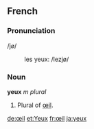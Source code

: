 ==French==
===Pronunciation===
/jø/
:les yeux: /lezjø/
===Noun===
'''yeux''' ''m plural''

#Plural of [[œil]].

[[de:œil]]
[[et:Yeux]]
[[fr:œil]]
[[ja:yeux]]